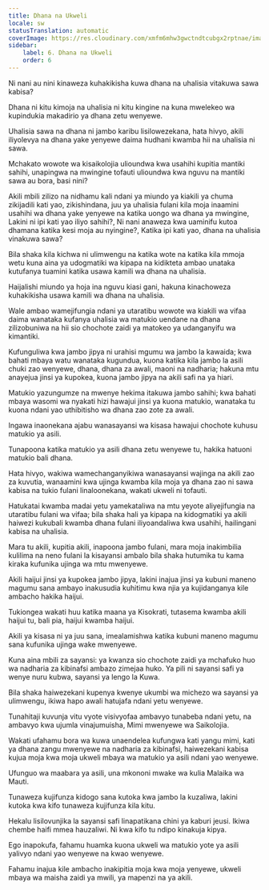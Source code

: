 ```yaml
---
title: Dhana na Ukweli
locale: sw
statusTranslation: automatic
coverImage: https://res.cloudinary.com/xmfm6mhw3gwctndtcubgx2rptnae/image/upload/v1741354419/small_cover_la_gran_rebelion_28716e29d2.webp
sidebar:
    label: 6. Dhana na Ukweli
    order: 6
---
```

Ni nani au nini kinaweza kuhakikisha kuwa dhana na uhalisia vitakuwa sawa kabisa?

Dhana ni kitu kimoja na uhalisia ni kitu kingine na kuna mwelekeo wa kupindukia makadirio ya dhana zetu wenyewe.

Uhalisia sawa na dhana ni jambo karibu lisilowezekana, hata hivyo, akili iliyolevya na dhana yake yenyewe daima hudhani kwamba hii na uhalisia ni sawa.

Mchakato wowote wa kisaikolojia ulioundwa kwa usahihi kupitia mantiki sahihi, unapingwa na mwingine tofauti ulioundwa kwa nguvu na mantiki sawa au bora, basi nini?

Akili mbili zilizo na nidhamu kali ndani ya miundo ya kiakili ya chuma zikijadili kati yao, zikishindana, juu ya uhalisia fulani kila moja inaamini usahihi wa dhana yake yenyewe na katika uongo wa dhana ya mwingine, Lakini ni ipi kati yao iliyo sahihi?, Ni nani anaweza kwa uaminifu kutoa dhamana katika kesi moja au nyingine?, Katika ipi kati yao, dhana na uhalisia vinakuwa sawa?

Bila shaka kila kichwa ni ulimwengu na katika wote na katika kila mmoja wetu kuna aina ya udogmatiki wa kipapa na kidikteta ambao unataka kutufanya tuamini katika usawa kamili wa dhana na uhalisia.

Haijalishi miundo ya hoja ina nguvu kiasi gani, hakuna kinachoweza kuhakikisha usawa kamili wa dhana na uhalisia.

Wale ambao wamejifungia ndani ya utaratibu wowote wa kiakili wa vifaa daima wanataka kufanya uhalisia wa matukio uendane na dhana zilizobuniwa na hii sio chochote zaidi ya matokeo ya udanganyifu wa kimantiki.

Kufunguliwa kwa jambo jipya ni urahisi mgumu wa jambo la kawaida; kwa bahati mbaya watu wanataka kugundua, kuona katika kila jambo la asili chuki zao wenyewe, dhana, dhana za awali, maoni na nadharia; hakuna mtu anayejua jinsi ya kupokea, kuona jambo jipya na akili safi na ya hiari.

Matukio yazungumze na mwenye hekima itakuwa jambo sahihi; kwa bahati mbaya wasomi wa nyakati hizi hawajui jinsi ya kuona matukio, wanataka tu kuona ndani yao uthibitisho wa dhana zao zote za awali.

Ingawa inaonekana ajabu wanasayansi wa kisasa hawajui chochote kuhusu matukio ya asili.

Tunapoona katika matukio ya asili dhana zetu wenyewe tu, hakika hatuoni matukio bali dhana.

Hata hivyo, wakiwa wamechanganyikiwa wanasayansi wajinga na akili zao za kuvutia, wanaamini kwa ujinga kwamba kila moja ya dhana zao ni sawa kabisa na tukio fulani linaloonekana, wakati ukweli ni tofauti.

Hatukatai kwamba madai yetu yamekataliwa na mtu yeyote aliyejifungia na utaratibu fulani wa vifaa; bila shaka hali ya kipapa na kidogmatiki ya akili haiwezi kukubali kwamba dhana fulani iliyoandaliwa kwa usahihi, hailingani kabisa na uhalisia.

Mara tu akili, kupitia akili, inapoona jambo fulani, mara moja inakimbilia kulilima na neno fulani la kisayansi ambalo bila shaka hutumika tu kama kiraka kufunika ujinga wa mtu mwenyewe.

Akili haijui jinsi ya kupokea jambo jipya, lakini inajua jinsi ya kubuni maneno magumu sana ambayo inakusudia kuhitimu kwa njia ya kujidanganya kile ambacho hakika haijui.

Tukiongea wakati huu katika maana ya Kisokrati, tutasema kwamba akili haijui tu, bali pia, haijui kwamba haijui.

Akili ya kisasa ni ya juu sana, imealamishwa katika kubuni maneno magumu sana kufunika ujinga wake mwenyewe.

Kuna aina mbili za sayansi: ya kwanza sio chochote zaidi ya mchafuko huo wa nadharia za kibinafsi ambazo zimejaa huko. Ya pili ni sayansi safi ya wenye nuru kubwa, sayansi ya lengo la Kuwa.

Bila shaka haiwezekani kupenya kwenye ukumbi wa michezo wa sayansi ya ulimwengu, ikiwa hapo awali hatujafa ndani yetu wenyewe.

Tunahitaji kuvunja vitu vyote visivyofaa ambavyo tunabeba ndani yetu, na ambavyo kwa ujumla vinajumuisha, Mimi mwenyewe wa Saikolojia.

Wakati ufahamu bora wa kuwa unaendelea kufungwa kati yangu mimi, kati ya dhana zangu mwenyewe na nadharia za kibinafsi, haiwezekani kabisa kujua moja kwa moja ukweli mbaya wa matukio ya asili ndani yao wenyewe.

Ufunguo wa maabara ya asili, una mkononi mwake wa kulia Malaika wa Mauti.

Tunaweza kujifunza kidogo sana kutoka kwa jambo la kuzaliwa, lakini kutoka kwa kifo tunaweza kujifunza kila kitu.

Hekalu lisilovunjika la sayansi safi linapatikana chini ya kaburi jeusi. Ikiwa chembe haifi mmea hauzaliwi. Ni kwa kifo tu ndipo kinakuja kipya.

Ego inapokufa, fahamu huamka kuona ukweli wa matukio yote ya asili yalivyo ndani yao wenyewe na kwao wenyewe.

Fahamu inajua kile ambacho inakipitia moja kwa moja yenyewe, ukweli mbaya wa maisha zaidi ya mwili, ya mapenzi na ya akili.

